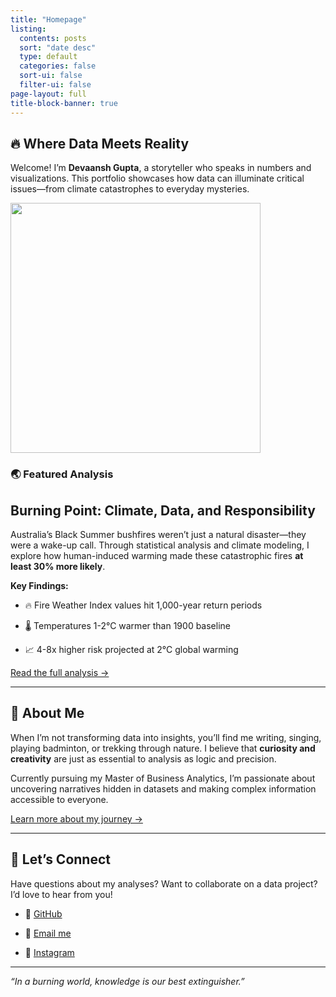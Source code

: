 ```yaml
---
title: "Homepage"
listing:
  contents: posts
  sort: "date desc"
  type: default
  categories: false
  sort-ui: false
  filter-ui: false
page-layout: full
title-block-banner: true
---
```


## 🔥 Where Data Meets Reality

Welcome! I'm **Devaansh Gupta**, a storyteller who speaks in numbers and visualizations. This portfolio showcases how data can illuminate critical issues—from climate catastrophes to everyday mysteries.

![](Images/Myself2.jpeg){width="400" fig-align="center"}

### 🌏 Featured Analysis

::: {.callout-note icon="false"}
## Burning Point: Climate, Data, and Responsibility

Australia's Black Summer bushfires weren't just a natural disaster—they were a wake-up call. Through statistical analysis and climate modeling, I explore how human-induced warming made these catastrophic fires **at least 30% more likely**.

**Key Findings:**

-   🔥 Fire Weather Index values hit 1,000-year return periods

-   🌡️ Temperatures 1-2°C warmer than 1900 baseline

-   📈 4-8x higher risk projected at 2°C global warming

[Read the full analysis →](Blog.qmd){.btn .btn-primary}
:::

------------------------------------------------------------------------

## 👋 About Me

When I'm not transforming data into insights, you'll find me writing, singing, playing badminton, or trekking through nature. I believe that **curiosity and creativity** are just as essential to analysis as logic and precision.

Currently pursuing my Master of Business Analytics, I'm passionate about uncovering narratives hidden in datasets and making complex information accessible to everyone.

[Learn more about my journey →](about.qmd){.btn .btn-secondary}

------------------------------------------------------------------------

## 🤝 Let's Connect

Have questions about my analyses? Want to collaborate on a data project? I'd love to hear from you!

-   💼 [GitHub](https://github.com/ETC5523-2025/assignment-3-creating-a-blog-Devaansh-ops)

-   📧 [Email me](mailto:dgup0007@student.monash.edu)

-   📸 [Instagram](https://www.instagram.com/devaansh_1102)

------------------------------------------------------------------------

*"In a burning world, knowledge is our best extinguisher."*
